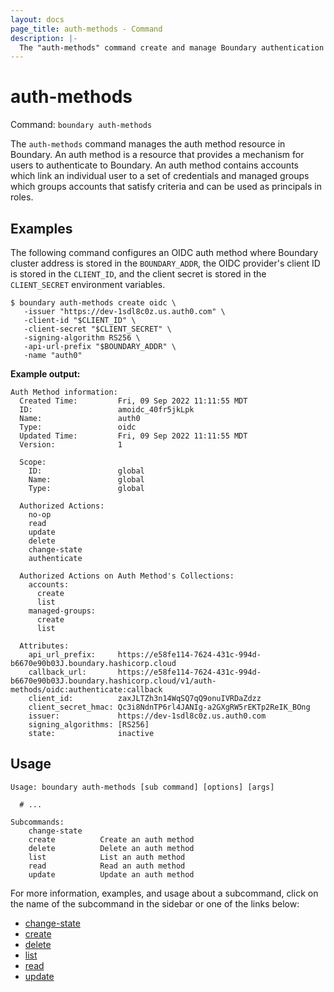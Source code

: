 ```yaml
---
layout: docs
page_title: auth-methods - Command
description: |-
  The "auth-methods" command create and manage Boundary authentication method configuration.
---
```


# auth-methods

Command: `boundary auth-methods`

The `auth-methods` command manages the auth method resource in Boundary. An auth
method is a resource that provides a mechanism for users to authenticate to
Boundary. An auth method contains accounts which link an individual user to a
set of credentials and managed groups which groups accounts that satisfy
criteria and can be used as principals in roles. 

## Examples

The following command configures an OIDC auth method where Boundary cluster
address is stored in the `BOUNDARY_ADDR`, the OIDC provider's client ID is
stored in the `CLIENT_ID`, and the client secret is stored in the
`CLIENT_SECRET` environment variables.

```shell-session
$ boundary auth-methods create oidc \
   -issuer "https://dev-1sdl8c0z.us.auth0.com" \
   -client-id "$CLIENT_ID" \
   -client-secret "$CLIENT_SECRET" \
   -signing-algorithm RS256 \
   -api-url-prefix "$BOUNDARY_ADDR" \
   -name "auth0"
```

**Example output:**

<CodeBlockConfig hideClipboard>

```plaintext
Auth Method information:
  Created Time:         Fri, 09 Sep 2022 11:11:55 MDT
  ID:                   amoidc_40fr5jkLpk
  Name:                 auth0
  Type:                 oidc
  Updated Time:         Fri, 09 Sep 2022 11:11:55 MDT
  Version:              1

  Scope:
    ID:                 global
    Name:               global
    Type:               global

  Authorized Actions:
    no-op
    read
    update
    delete
    change-state
    authenticate

  Authorized Actions on Auth Method's Collections:
    accounts:
      create
      list
    managed-groups:
      create
      list

  Attributes:
    api_url_prefix:     https://e58fe114-7624-431c-994d-b6670e90b03J.boundary.hashicorp.cloud
    callback_url:       https://e58fe114-7624-431c-994d-b6670e90b03J.boundary.hashicorp.cloud/v1/auth-methods/oidc:authenticate:callback
    client_id:          zaxJLTZh3n14WqSQ7qQ9onuIVRDaZdzz
    client_secret_hmac: Qc3i8NdnTP6rl4JANIg-a2GXgRW5rEKTp2ReIK_BOng
    issuer:             https://dev-1sdl8c0z.us.auth0.com
    signing_algorithms: [RS256]
    state:              inactive
```

</CodeBlockConfig>

## Usage

<CodeBlockConfig hideClipboard>

```shell-session
Usage: boundary auth-methods [sub command] [options] [args]

  # ...

Subcommands:
    change-state
    create          Create an auth method
    delete          Delete an auth method
    list            List an auth method
    read            Read an auth method
    update          Update an auth method
```

</CodeBlockConfig>

For more information, examples, and usage about a subcommand, click on the name
of the subcommand in the sidebar or one of the links below:

- [change-state](/boundary/docs/api-clients/commands/auth-methods/change-state)
- [create](/boundary/docs/api-clients/commands/auth-methods/create)
- [delete](/boundary/docs/api-clients/commands/auth-methods/delete)
- [list](/boundary/docs/api-clients/commands/auth-methods/list)
- [read](/boundary/docs/api-clients/commands/auth-methods/read)
- [update](/boundary/docs/api-clients/commands/auth-methods/update)
